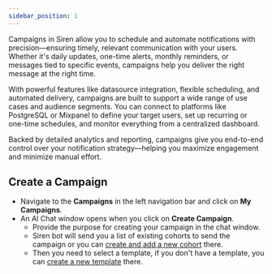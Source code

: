 ```yaml
---
sidebar_position: 1
---
```



Campaigns in Siren allow you to schedule and automate notifications with precision—ensuring timely, relevant communication with your users. Whether it's daily updates, one-time alerts, monthly reminders, or messages tied to specific events, campaigns help you deliver the right message at the right time.

With powerful features like datasource integration, flexible scheduling, and automated delivery, campaigns are built to support a wide range of use cases and audience segments. You can connect to platforms like PostgreSQL or Mixpanel to define your target users, set up recurring or one-time schedules, and monitor everything from a centralized dashboard.

Backed by detailed analytics and reporting, campaigns give you end-to-end control over your notification strategy—helping you maximize engagement and minimize manual effort.

## Create a Campaign

- Navigate to the **Campaigns** in the left navigation bar and click on **My Campaigns**.
- An AI Chat window opens when you click on **Create Campaign**.
    - Provide the purpose for creating your campaign in the chat window.
    - Siren bot will send you a list of existing cohorts to send the campaign or you can [create and add a new cohort]() there.
    - Then you need to select a template, if you don't have a template, you can [create a new template]() there.
    